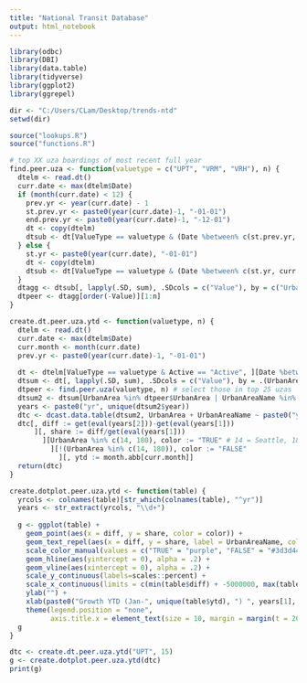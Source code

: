 ```yaml
---
title: "National Transit Database"
output: html_notebook
---
```



```r
library(odbc)
library(DBI)
library(data.table)
library(tidyverse)
library(ggplot2)
library(ggrepel)

dir <- "C:/Users/CLam/Desktop/trends-ntd"
setwd(dir)

source("lookups.R")
source("functions.R")

# top XX uza boardings of most recent full year
find.peer.uza <- function(valuetype = c("UPT", "VRM", "VRH"), n) {
  dtelm <- read.dt()
  curr.date <- max(dtelm$Date)
  if (month(curr.date) < 12) {
    prev.yr <- year(curr.date) - 1
    st.prev.yr <- paste0(year(curr.date)-1, "-01-01")
    end.prev.yr <- paste0(year(curr.date)-1, "-12-01")
    dt <- copy(dtelm)
    dtsub <- dt[ValueType == valuetype & (Date %between% c(st.prev.yr, end.prev.yr)), ]
  } else {
    st.yr <- paste0(year(curr.date), "-01-01")
    dt <- copy(dtelm)
    dtsub <- dt[ValueType == valuetype & (Date %between% c(st.yr, curr.date)), ]
  }
  dtagg <- dtsub[, lapply(.SD, sum), .SDcols = c("Value"), by = c("UrbanAreaName", "UrbanArea")]
  dtpeer <- dtagg[order(-Value)][1:n]
} 

create.dt.peer.uza.ytd <- function(valuetype, n) {
  dtelm <- read.dt()
  curr.date <- max(dtelm$Date)
  curr.month <- month(curr.date)
  prev.yr <- paste0(year(curr.date)-1, "-01-01")
  
  dt <- dtelm[ValueType == valuetype & Active == "Active", ][Date %between% c(prev.yr, curr.date),][month(Date) %in% c(1:curr.month)]
  dtsum <- dt[, lapply(.SD, sum), .SDcols = c("Value"), by = .(UrbanArea, UrbanAreaName, year(Date))]
  dtpeer <- find.peer.uza(valuetype, n) # select those in top 25 uzas
  dtsum2 <- dtsum[UrbanArea %in% dtpeer$UrbanArea | UrbanAreaName %in% c("Bremerton, WA"), ]
  years <- paste0("yr", unique(dtsum2$year))
  dtc <- dcast.data.table(dtsum2, UrbanArea + UrbanAreaName ~ paste0("yr", year), value.var = "Value")
  dtc[, diff := get(eval(years[2]))-get(eval(years[1]))
      ][, share := diff/get(eval(years[1]))
        ][UrbanArea %in% c(14, 180), color := "TRUE" # 14 = Seattle, 180 = Bremerton
          ][!(UrbanArea %in% c(14, 180)), color := "FALSE"
            ][, ytd := month.abb[curr.month]]
  return(dtc)
}

create.dotplot.peer.uza.ytd <- function(table) {
  yrcols <- colnames(table)[str_which(colnames(table), "^yr")]
  years <- str_extract(yrcols, "\\d+")
  
  g <- ggplot(table) +
    geom_point(aes(x = diff, y = share, color = color)) +
    geom_text_repel(aes(x = diff, y = share, label = UrbanAreaName, color = color), size = 2.5) + 
    scale_color_manual(values = c("TRUE" = "purple", "FALSE" = "#3d3d44")) +
    geom_hline(aes(yintercept = 0), alpha = .2) +
    geom_vline(aes(xintercept = 0), alpha = .2) +
    scale_y_continuous(labels=scales::percent) +
    scale_x_continuous(limits = c(min(table$diff) + -5000000, max(table$diff) + 20000000), labels=scales::comma) +
    ylab("") +
    xlab(paste0("Growth YTD (Jan-", unique(table$ytd), ") ", years[1], "-", years[2])) +
    theme(legend.position = "none",
          axis.title.x = element_text(size = 10, margin = margin(t = 20, r = 0, b = 0, l = 0)))
  g
}

dtc <- create.dt.peer.uza.ytd("UPT", 15)
g <- create.dotplot.peer.uza.ytd(dtc)
print(g)

```


